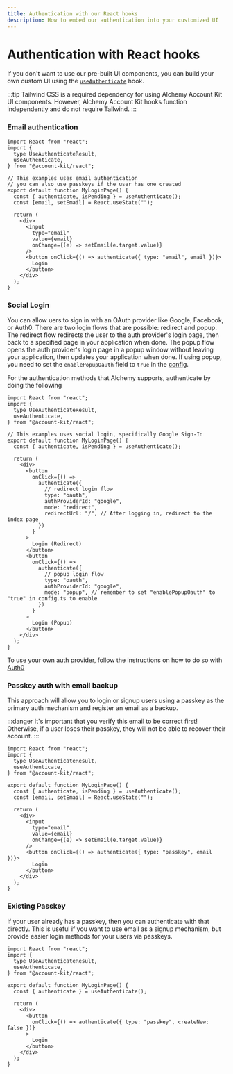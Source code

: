 ```yaml
---
title: Authentication with our React hooks
description: How to embed our authentication into your customized UI
---
```


# Authentication with React hooks

If you don't want to use our pre-built UI components, you can build your own custom UI using the [`useAuthenticate`](/reference/account-kit/react/hooks/useAuthenticate) hook.

:::tip
Tailwind CSS is a required dependency for using Alchemy Account Kit UI components. However, Alchemy Account Kit hooks function independently and do not require Tailwind.
:::

### Email authentication

```tsx twoslash
import React from "react";
import {
  type UseAuthenticateResult,
  useAuthenticate,
} from "@account-kit/react";

// This examples uses email authentication
// you can also use passkeys if the user has one created
export default function MyLoginPage() {
  const { authenticate, isPending } = useAuthenticate();
  const [email, setEmail] = React.useState("");

  return (
    <div>
      <input
        type="email"
        value={email}
        onChange={(e) => setEmail(e.target.value)}
      />
      <button onClick={() => authenticate({ type: "email", email })}>
        Login
      </button>
    </div>
  );
}
```

### Social Login

You can allow uers to sign in with an OAuth provider like Google, Facebook, or Auth0. There are two login flows that are possible: redirect and popup. The redirect flow redirects the user to the auth provider's login page, then back to a specified page in your application when done. The popup flow opens the auth provider's login page in a popup window without leaving your application, then updates your application when done. If using popup, you need to set the `enablePopupOauth` field to `true` in the [config](/react/quickstart).

For the authentication methods that Alchemy supports, authenticate by doing the following

```tsx twoslash
import React from "react";
import {
  type UseAuthenticateResult,
  useAuthenticate,
} from "@account-kit/react";

// This examples uses social login, specifically Google Sign-In
export default function MyLoginPage() {
  const { authenticate, isPending } = useAuthenticate();

  return (
    <div>
      <button
        onClick={() =>
          authenticate({
            // redirect login flow
            type: "oauth",
            authProviderId: "google",
            mode: "redirect",
            redirectUrl: "/", // After logging in, redirect to the index page
          })
        }
      >
        Login (Redirect)
      </button>
      <button
        onClick={() =>
          authenticate({
            // popup login flow
            type: "oauth",
            authProviderId: "google",
            mode: "popup", // remember to set "enablePopupOauth" to "true" in config.ts to enable
          })
        }
      >
        Login (Popup)
      </button>
    </div>
  );
}
```

To use your own auth provider, follow the instructions on how to do so with [Auth0](https://accountkit.alchemy.com/signer/authentication/auth0)

### Passkey auth with email backup

This approach will allow you to login or signup users using a passkey as the primary auth mechanism and register an email as a backup.

:::danger
It's important that you verify this email to be correct first! Otherwise, if a user loses their passkey, they will not be able to recover their account.
:::

```tsx twoslash
import React from "react";
import {
  type UseAuthenticateResult,
  useAuthenticate,
} from "@account-kit/react";

export default function MyLoginPage() {
  const { authenticate, isPending } = useAuthenticate();
  const [email, setEmail] = React.useState("");

  return (
    <div>
      <input
        type="email"
        value={email}
        onChange={(e) => setEmail(e.target.value)}
      />
      <button onClick={() => authenticate({ type: "passkey", email })}>
        Login
      </button>
    </div>
  );
}
```

### Existing Passkey

If your user already has a passkey, then you can authenticate with that directly. This is useful if you want to use email as a signup mechanism, but provide easier login methods for your users via passkeys.

```tsx twoslash
import React from "react";
import {
  type UseAuthenticateResult,
  useAuthenticate,
} from "@account-kit/react";

export default function MyLoginPage() {
  const { authenticate } = useAuthenticate();

  return (
    <div>
      <button
        onClick={() => authenticate({ type: "passkey", createNew: false })}
      >
        Login
      </button>
    </div>
  );
}
```
